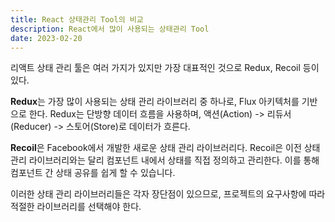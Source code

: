 ```yaml
---
title: React 상태관리 Tool의 비교
description: React에서 많이 사용되는 상태관리 Tool
date: 2023-02-20
---
```


리액트 상태 관리 툴은 여러 가지가 있지만 가장 대표적인 것으로 Redux, Recoil 등이 있다.

**Redux**는 가장 많이 사용되는 상태 관리 라이브러리 중 하나로, Flux 아키텍처를 기반으로 한다.
Redux는 단방향 데이터 흐름을 사용하며, 액션(Action) -> 리듀서(Reducer) -> 스토어(Store)로 데이터가 흐른다.

**Recoil**은 Facebook에서 개발한 새로운 상태 관리 라이브러리다.
Recoil은 이전 상태 관리 라이브러리와는 달리 컴포넌트 내에서 상태를 직접 정의하고 관리한다.
이를 통해 컴포넌트 간 상태 공유를 쉽게 할 수 있습니다.

이러한 상태 관리 라이브러리들은 각자 장단점이 있으므로, 프로젝트의 요구사항에 따라 적절한 라이브러리를 선택해야 한다.

